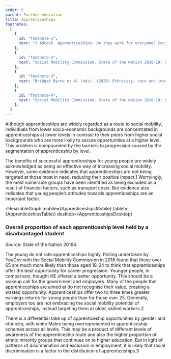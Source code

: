 ```yaml
---
order: 6
parent: Further education
title: Apprenticeships
footnotes:
  [
    {
      id: "footnote-1",
      text: "J Adcock. Apprenticeships: Do they work for everyone? Social Mobility Commission.",
    },
    {
      id: "footnote-2",
      text: "Social Mobility Commission. State of the Nation 2018-19: Social mobility in Great Britain, p. 74.",
    },
    {
      id: "footnote-3",
      text: "Bridget Byrne et al (eds). (2020) Ethnicity, race and inequality in the UK: State of the nation. Policy Press.",
    },
    {
      id: "footnote-4",
      text: "Social Mobility Commission. State of the Nation 2018-19: Social mobility in Great Britain, p. 76.",
    },
  ]
---
```



<div>

Although apprenticeships are widely regarded as a route to social mobility,
individuals from lower socio-economic backgrounds are concentrated in
apprenticeships at lower levels in contrast to their peers from higher social
backgrounds who are more likely to secure opportunities at a higher level.
This problem is compounded by the barriers to progression caused by the
segmentation of apprenticeship by level.

The benefits of successful apprenticeships for young people are widely
acknowledged as being an effective way of increasing social mobility. However,
some evidence indicates that apprenticeships are not being targeted at those
most in need, reducing their positive impact.<FootnoteLink
linkId="footnote-1">1</FootnoteLink> Worryingly, the most vulnerable
groups have been identified as being excluded as a result of financial factors,
such as transport costs. But evidence also indicates that young people’s
attitudes towards apprenticeships are an important factor.

</div>

<ResearchImage imageName="apprenticeships.jpg" />

<ResizableGraph
  mobile={ApprenticeshipsMobile}
  tablet={ApprenticeshipsTablet}
  desktop={ApprenticeshipsDesktop}
>
  ### Overall proportion of each apprenticeship level held by a disadvantaged student

Source: State of the Nation 2019<FootnoteLink linkId="footnote-4">4</FootnoteLink>

</ResizableGraph>

The young do not rate apprenticeships highly. Polling undertaken by YouGov with
the Social Mobility Commission in 2018 found that those over 65 are much more
likely than those aged 18-24 to think that apprenticeships offer the best
opportunity for career progression. Younger people, in comparison, thought HE
offered a better opportunity. This should be a wakeup call for the government
and employers. Many of the people that apprenticeships are aimed at do not
recognise their value, creating a wasted opportunity. Apprenticeships offer two
to three times greater earnings returns for young people than for those over 25.
Generally, employers too are not embracing the social mobility potential of
apprenticeships, instead targeting them at older, skilled workers.<FootnoteLink
linkId="footnote-2">2</FootnoteLink>

There is a differential take up of apprenticeship opportunities by gender and
ethnicity, with white Males being overrepresented in apprenticeship schemes
across all levels. This may be a product of different levels of awareness of the
apprenticeship route and also the higher proportion of ethnic minority groups
that continues on to higher education. But in light of patterns of
discrimination and exclusion in employment, it is likely that racial
discrimination is a factor in the distribution of apprenticeships.<FootnoteLink
linkId="footnote-3">3</FootnoteLink>
